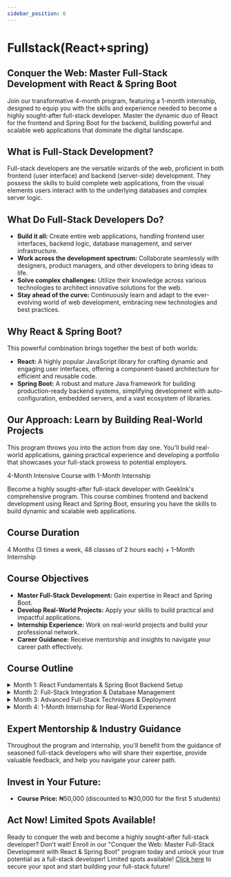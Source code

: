 ```yaml
---
sidebar_position: 6
---
```


# Fullstack(React+spring)

## Conquer the Web: Master Full-Stack Development with React & Spring Boot

Join our transformative 4-month program, featuring a 1-month internship, designed to equip you with the skills and experience needed to become a highly sought-after full-stack developer. Master the dynamic duo of React for the frontend and Spring Boot for the backend, building powerful and scalable web applications that dominate the digital landscape.

## What is Full-Stack Development?
Full-stack developers are the versatile wizards of the web, proficient in both frontend (user interface) and backend (server-side) development. They possess the skills to build complete web applications, from the visual elements users interact with to the underlying databases and complex server logic.

## What Do Full-Stack Developers Do?
- **Build it all:** Create entire web applications, handling frontend user interfaces, backend logic, database management, and server infrastructure.
- **Work across the development spectrum:** Collaborate seamlessly with designers, product managers, and other developers to bring ideas to life.
- **Solve complex challenges:** Utilize their knowledge across various technologies to architect innovative solutions for the web.
- **Stay ahead of the curve:** Continuously learn and adapt to the ever-evolving world of web development, embracing new technologies and best practices.

## Why React & Spring Boot?
This powerful combination brings together the best of both worlds:
- **React:** A highly popular JavaScript library for crafting dynamic and engaging user interfaces, offering a component-based architecture for efficient and reusable code.
- **Spring Boot:** A robust and mature Java framework for building production-ready backend systems, simplifying development with auto-configuration, embedded servers, and a vast ecosystem of libraries.

## Our Approach: Learn by Building Real-World Projects
This program throws you into the action from day one. You'll build real-world applications, gaining practical experience and developing a portfolio that showcases your full-stack prowess to potential employers.

4-Month Intensive Course with 1-Month Internship

Become a highly sought-after full-stack developer with GeekInk's comprehensive program. This course combines frontend and backend development using React and Spring Boot, ensuring you have the skills to build dynamic and scalable web applications.

## Course Duration

4 Months (3 times a week, 48 classes of 2 hours each) + 1-Month Internship

## Course Objectives

- **Master Full-Stack Development:** Gain expertise in React and Spring Boot.
- **Develop Real-World Projects:** Apply your skills to build practical and impactful applications.
- **Internship Experience:** Work on real-world projects and build your professional network.
- **Career Guidance:** Receive mentorship and insights to navigate your career path effectively.

## Course Outline

<details>
  <summary>Month 1: React Fundamentals & Spring Boot Backend Setup</summary>
  - **Project:** Build a personal blog with dynamic content, user authentication, and comment functionality.
  - **Skills:** HTML, CSS, JavaScript, React components, props, state, Node.js, Spring Boot basics, REST controllers, JPA, Spring Security.
</details>

<details>
  <summary>Month 2: Full-Stack Integration & Database Management</summary>
  - **Project:** Develop a project management application with task creation, assignment, and real-time collaboration features.
  - **Skills:** React Router, state management, API integration, data fetching, Spring Data JPA, advanced database operations, security best practices.
</details>

<details>
  <summary>Month 3: Advanced Full-Stack Techniques & Deployment</summary>
  - **Project:** Build an e-commerce platform with product listings, shopping cart, secure payment processing, and order management.
  - **Skills:** Advanced React patterns, testing, Spring Boot advanced features, cloud deployment, performance optimization, security hardening.
</details>

<details>
  <summary>Month 4: 1-Month Internship for Real-World Experience</summary>
  - **Gain hands-on experience:** Apply your full-stack skills in a real-world company setting, working alongside experienced developers.
  - **Build your network:** Connect with industry professionals and gain invaluable insights into the job market and career opportunities.
  - **Polish your resume and portfolio:** Strengthen your credentials and stand out to potential employers with practical, real-world project experience.
</details>

## Expert Mentorship & Industry Guidance

Throughout the program and internship, you'll benefit from the guidance of seasoned full-stack developers who will share their expertise, provide valuable feedback, and help you navigate your career path.

## Invest in Your Future:

- **Course Price:** ₦50,000 (discounted to ₦30,000 for the first 5 students)

## Act Now! Limited Spots Available!

Ready to conquer the web and become a highly sought-after full-stack developer? Don't wait! Enroll in our "Conquer the Web: Master Full-Stack Development with React & Spring Boot" program today and unlock your true potential as a full-stack developer! Limited spots available! [Click here](#) to secure your spot and start building your full-stack future!